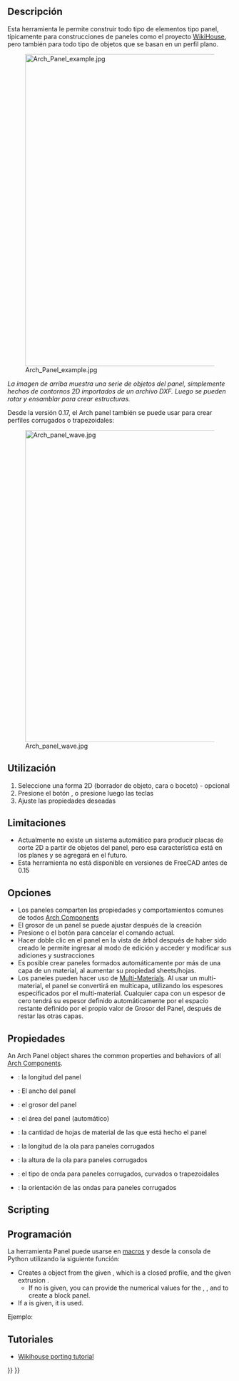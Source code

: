 <languages/>

<div class="mw-translate-fuzzy">
{{docnav/es|[[Arch_CompPanel|Arch CompPanel]]|[[Arch_Panel_Cut|Panel Cut]]|[[Arch_Workbench|Arch]]|IconL=Arch_CompPanel.png |IconC=Workbench_Arch.svg |IconR=Arch_Panel_Cut.svg}}
</div>

<div class="mw-translate-fuzzy">
{{GuiCommand/es
|Name=Arch Panel
|Name/es=Arch Panel
|MenuLocation=Arch → Panel Tools → Panel
|Workbenches=[[Arch_Workbench/es|Arch]]
|Shortcut={{KEY|P}} {{KEY|A}}
|Version=0.15
|SeeAlso=[[Arch Panel Cut/es|Arch Panel Cut]], [[Arch Panel Sheet/es|Arch Panel Sheet]]
}}
</div>

<span id="Description"></span>
==Descripción==

<div class="mw-translate-fuzzy">
Esta herramienta le permite construir todo tipo de elementos tipo panel, típicamente para construcciones de paneles como el proyecto [http://www.wikihouse.cc/ WikiHouse], pero también para todo tipo de objetos que se basan en un perfil plano.
</div>

[[Image:Arch Panel example.jpg|700px]] 

''La imagen de arriba muestra una serie de objetos del panel, simplemente hechos de contornos 2D importados de un archivo DXF. Luego se pueden rotar y ensamblar para crear estructuras.''

<div class="mw-translate-fuzzy">
Desde la versión 0.17, el Arch panel también se puede usar para crear perfiles corrugados o trapezoidales:
</div>

[[Image:Arch panel wave.jpg|700px]] 

<span id="Usage"></span>
==Utilización==

<div class="mw-translate-fuzzy">
# Seleccione una forma 2D (borrador de objeto, cara o boceto) - opcional
# Presione el botón {{KEY|[[Image: Arch Panel.png|16px]] [[Arch Panel/es|Arch Panel]]}}, o presione {{KEY|P}} luego las teclas {{KEY|A}}
# Ajuste las propiedades deseadas
</div>

<span id="Limitations"></span>
<div class="mw-translate-fuzzy">
==Limitaciones==
</div>

<div class="mw-translate-fuzzy">
* Actualmente no existe un sistema automático para producir placas de corte 2D a partir de objetos del panel, pero esa característica está en los planes y se agregará en el futuro.
* Esta herramienta no está disponible en versiones de FreeCAD antes de 0.15
</div>

<span id="Options"></span>
==Opciones==

<div class="mw-translate-fuzzy">
* Los paneles comparten las propiedades y comportamientos comunes de todos [[Arch Component/es|Arch Components]]
* El grosor de un panel se puede ajustar después de la creación
* Presione {{KEY|ESC}} o el botón {{KEY|'''Cancel'''}} para cancelar el comando actual.
* Hacer doble clic en el panel en la vista de árbol después de haber sido creado le permite ingresar al modo de edición y acceder y modificar sus adiciones y sustracciones
* Es posible crear paneles formados automáticamente por más de una capa de un material, al aumentar su propiedad sheets/hojas.
* Los paneles pueden hacer uso de [[Arch MultiMaterial/es|Multi-Materials]]. Al usar un multi-material, el panel se convertirá en multicapa, utilizando los espesores especificados por el multi-material. Cualquier capa con un espesor de cero tendrá su espesor definido automáticamente por el espacio restante definido por el propio valor de Grosor del Panel, después de restar las otras capas.
</div>

<span id="Properties"></span>
==Propiedades==

An Arch Panel object shares the common properties and behaviors of all [[Arch_Component|Arch Components]].

<div class="mw-translate-fuzzy">
* {{PropertyData/es|Length}}: la longitud del panel
* {{PropertyData/es|Width}}: El ancho del panel
* {{PropertyData/es|Thickness}}: el grosor del panel
* {{PropertyData/es|Area}}: el área del panel (automático)
* {{PropertyData/es|Sheets}}: la cantidad de hojas de material de las que está hecho el panel
* {{PropertyData/es|Wave Length}}: la longitud de la ola para paneles corrugados
* {{PropertyData/es|Wave Height}}: la altura de la ola para paneles corrugados
* {{PropertyData/es|Wave Type}}: el tipo de onda para paneles corrugados, curvados o trapezoidales
* {{PropertyData/es|Wave direction}}: la orientación de las ondas para paneles corrugados
</div>

==Scripting==

<div class="mw-translate-fuzzy">
==Programación==
</div>

<div class="mw-translate-fuzzy">
La herramienta Panel puede usarse en [[macros/es|macros]] y desde la consola de Python utilizando la siguiente función:
</div>

{{Code|code=
Panel = makePanel(baseobj=None, length=0, width=0, thickness=0, placement=None, name="Panel")
}}

* Creates a {{incode|Panel}} object from the given {{incode|baseobj}}, which is a closed profile, and the given extrusion {{incode|thickness}}.
** If no {{incode|baseobj}} is given, you can provide the numerical values for the {{incode|length}}, {{incode|width}}, and {{incode|thickness}} to create a block panel.
* If a {{incode|placement}} is given, it is used.

Ejemplo:

{{Code|code=
import FreeCAD, Draft, Arch

Rect = Draft.makeRectangle(1000, 400)
Panel = Arch.makePanel(Rect, thickness=36)
}}

<span id="Tutorials"></span>
== Tutoriales ==

<div class="mw-translate-fuzzy">
* [[Wikihouse porting tutorial/es|Wikihouse porting tutorial]]
</div>


<div class="mw-translate-fuzzy">
{{docnav/es|[[Arch_CompPanel|Arch CompPanel]]|[[Arch_Panel_Cut|Panel Cut]]|[[Arch_Workbench|Arch]]|IconL=Arch_CompPanel.png |IconC=Workbench_Arch.svg |IconR=Arch_Panel_Cut.svg}}
</div>

{{BIM_Tools_navi{{#translation:}}}}
{{Userdocnavi{{#translation:}}}}